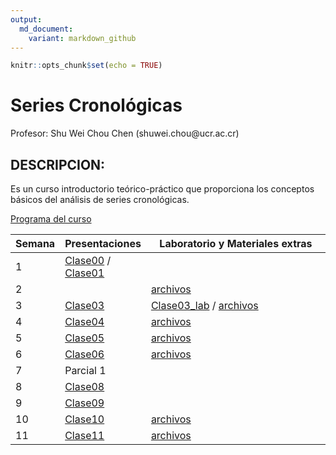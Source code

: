```yaml
---
output:
  md_document:
    variant: markdown_github
---
```


```r
knitr::opts_chunk$set(echo = TRUE)
```

# Series Cronológicas

Profesor: Shu Wei Chou Chen (shuwei.chou@ucr.ac.cr)

## DESCRIPCION:

Es un curso introductorio teórico-práctico que proporciona los conceptos básicos del análisis de series cronológicas.

[Programa del curso](https://shuwei325.github.io/SP1633-II22/SP1633-programa.pdf)


Semana        | Presentaciones | Laboratorio y Materiales extras
------------- | -------------- | ------------------------------------------------------------
1             | [Clase00](https://shuwei325.github.io/SP1633-II22/Clase00.html) / [Clase01](https://shuwei325.github.io/SP1633-II22/Clase01.html)
2             |                | [archivos](https://shuwei325.github.io/SP1633-II22/Clase02.zip) 
3             | [Clase03](https://shuwei325.github.io/SP1633-II22/Clase03.html)| [Clase03_lab](https://shuwei325.github.io/SP1633-II22/Clase03_lab.html) / [archivos](https://shuwei325.github.io/SP1633-II22/Clase03.zip) 
4             | [Clase04](https://shuwei325.github.io/SP1633-II22/Clase04.html)| [archivos](https://shuwei325.github.io/SP1633-II22/Clase04_lab.zip) 
5             | [Clase05](https://shuwei325.github.io/SP1633-II22/Clase05.html)| [archivos](https://shuwei325.github.io/SP1633-II22/Clase05_lab.zip) 
6             | [Clase06](https://shuwei325.github.io/SP1633-II22/Clase06.html)| [archivos](https://shuwei325.github.io/SP1633-II22/Clase06_lab.zip) 
7             | Parcial 1|  
8             | [Clase08](https://shuwei325.github.io/SP1633-II22/Clase08.html)|  
9             | [Clase09](https://shuwei325.github.io/SP1633-II22/Clase09.html)|  
10             | [Clase10](https://shuwei325.github.io/SP1633-II22/Clase10.html)| [archivos](https://shuwei325.github.io/SP1633-II22/Clase10_lab.zip)  
11             | [Clase11](https://shuwei325.github.io/SP1633-II22/Clase11.html)| [archivos](https://shuwei325.github.io/SP1633-II22/Clase11_lab.zip)  









